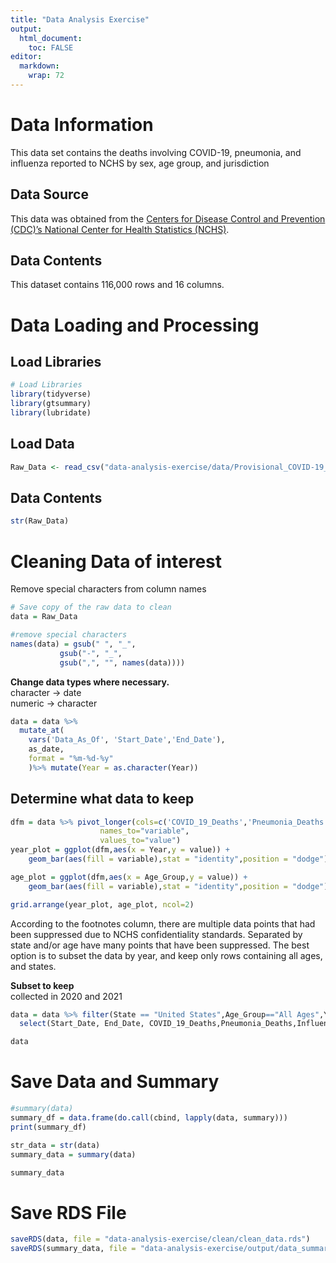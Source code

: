 ```yaml
---
title: "Data Analysis Exercise"
output:
  html_document:
    toc: FALSE
editor: 
  markdown: 
    wrap: 72
---
```


# Data Information

This data set contains the deaths involving COVID-19, pneumonia, and
influenza reported to NCHS by sex, age group, and jurisdiction

## Data Source

This data was obtained from the [Centers for Disease Control and
Prevention (CDC)'s National Center for Health Statistics
(NCHS)](https://data.cdc.gov/NCHS/Provisional-COVID-19-Deaths-by-Sex-and-Age/9bhg-hcku).

## Data Contents

This dataset contains 116,000 rows and 16 columns.

# Data Loading and Processing

## Load Libraries

```r
# Load Libraries
library(tidyverse)
library(gtsummary)
library(lubridate)
```

## Load Data

```r
Raw_Data <- read_csv("data-analysis-exercise/data/Provisional_COVID-19_Deaths_by_Sex_and_Age.csv")
```

## Data Contents

```r
str(Raw_Data)
```

# Cleaning Data of interest

Remove special characters from column names

```r

# Save copy of the raw data to clean
data = Raw_Data

#remove special characters
names(data) = gsub(" ", "_",
           gsub("-", "_",
           gsub(",", "", names(data))))
```

**Change data types where necessary.**\
character -\> date\
numeric -\> character

```r
data = data %>% 
  mutate_at(
    vars('Data_As_Of', 'Start_Date','End_Date'), 
    as_date,
    format = "%m-%d-%y"
    )%>% mutate(Year = as.character(Year))
```

## Determine what data to keep

```r
dfm = data %>% pivot_longer(cols=c('COVID_19_Deaths','Pneumonia_Deaths','Influenza_Deaths'),
                    names_to="variable",
                    values_to="value")
year_plot = ggplot(dfm,aes(x = Year,y = value)) + 
    geom_bar(aes(fill = variable),stat = "identity",position = "dodge")+theme(legend.position = "bottom")

age_plot = ggplot(dfm,aes(x = Age_Group,y = value)) + 
    geom_bar(aes(fill = variable),stat = "identity",position = "dodge")+theme(legend.position="none",axis.text.x = element_text(size = 10, angle=60, hjust=1))

grid.arrange(year_plot, age_plot, ncol=2)

```

According to the footnotes column, there are multiple data points that
had been suppressed due to NCHS confidentiality standards. Separated by
state and/or age have many points that have been suppressed. The best
option is to subset the data by year, and keep only rows containing all
ages, and states.

**Subset to keep**\
collected in 2020 and 2021

```r
data = data %>% filter(State == "United States",Age_Group=="All Ages",Year == 2020 | Year == 2021, Sex == "All Sexes")%>%
  select(Start_Date, End_Date, COVID_19_Deaths,Pneumonia_Deaths,Influenza_Deaths, Group, Sex, Year)
```

```r
data
```

# Save Data and Summary

```r
#summary(data)
summary_df = data.frame(do.call(cbind, lapply(data, summary)))
print(summary_df)
```


```r
str_data = str(data)
summary_data = summary(data)

summary_data


```


# Save RDS File

```r
saveRDS(data, file = "data-analysis-exercise/clean/clean_data.rds")
saveRDS(summary_data, file = "data-analysis-exercise/output/data_summary.rds")
```
